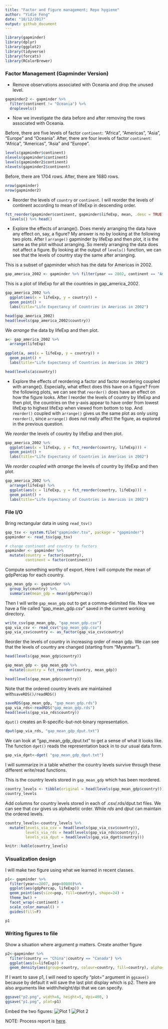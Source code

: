 ```yaml
---
title: "Factor and figure management; Repo hygiene"
author: "Yidie Feng"
date: "10/12/2017"
output: github_document
---
```

```r
library(gapminder)
library(dplyr)
library(ggplot2)
library(tidyverse)
library(forcats)
library(RColorBrewer)
```

### Factor Management (Gapminder Version)
- Remove observations associated with Oceania and drop the unused level.
```r
gapminder2 <- gapminder %>%
  filter(continent != "Oceania") %>%
  droplevels()
```

- Now we investigate the data before and after removing the rows associated with Oceania.

Before, there are five levels of factor `continent`: "Africa", "Americas", "Asia", "Europe" and "Oceania". After, there are four levels of factor `continent`: "Africa", "Americas", "Asia" and "Europe".  
```r
levels(gapminder$continent)
nlevels(gapminder$continent)
levels(gapminder2$continent)
nlevels(gapminder2$continent)
```

Before, there are 1704 rows. After, there are 1680 rows.
```r
nrow(gapminder)
nrow(gapminder2)
```

- Reorder the levels of `country` or `continent`. I will reorder the levels of continent according to mean of lifeExp in descending order.
```r
fct_reorder(gapminder$continent, gapminder$lifeExp, mean, .desc = TRUE) %>% 
  levels() %>% head()
```

- Explore the effects of arrange(). Does merely arranging the data have any effect on, say, a figure? My answer is no by looking at the following two plots. After I `arrange()` gapminder by lifeExp and then plot, it is the same as the plot without arranging. So merely arranging the data does not affect a figure. By looking at the output of `levels()` function, we can see that the levels of country stay the same after arranging. 

This is a subset of gapminder which has the data for Americas in 2002.
```r
gap_america_2002 <- gapminder %>% filter(year == 2002, continent == "Americas")
```

This is a plot of lifeExp for all the countries in gap_america_2002.
```r
gap_america_2002 %>%
  ggplot(aes(x = lifeExp, y = country)) + 
  geom_point() +
  labs(title="Life Expectancy of Countries in Americas in 2002")

head(gap_america_2002)
head(levels(gap_america_2002$country))
```

We _arrange_ the data by lifeExp and then plot.
```r
a<- gap_america_2002 %>%
  arrange(lifeExp)
  
ggplot(a, aes(x = lifeExp, y = country)) +
  geom_point() +
  labs(title="Life Expectancy of Countries in Americas in 2002") 

head(levels(a$country))
```

- Explore the effects of reordering a factor and factor reordering coupled with arrange(). Especially, what effect does this have on a figure? From the following plots, we can see that `reorder()` does have an effect on how the figure looks. After I reorder the levels of country by lifeExp and then plot, the countries on the y-axis appear to have order from lowest lifeExp to highest lifeExp when viewed from bottom to top. And `reorder()` coupled with `arrange()` gives us the same plot as only using `reorder()`, since `arrange()` does not really affect the figure, as explored in the previous question. 

We _reorder_ the levels of country by lifeExp and then plot.
```r
gap_america_2002 %>%
  ggplot(aes(x = lifeExp, y = fct_reorder(country, lifeExp))) +
  geom_point() +
  labs(title="Life Expectancy of Countries in Americas in 2002")
```

We _reorder coupled with arrange_ the levels of country by lifeExp and then plot.
```r
gap_america_2002 %>%
  arrange(lifeExp) %>%
  ggplot(aes(x = lifeExp, y = fct_reorder(country, lifeExp))) +
  geom_point() +
  labs(title="Life Expectancy of Countries in Americas in 2002")
```

### File I/O

Bring rectangular data in using `read_tsv()`
```r
gap_tsv <- system.file("gapminder.tsv", package = "gapminder")
gapminder <- read_tsv(gap_tsv)

# change continent and country to factors
gapminder <- gapminder %>%
  mutate(country = factor(country),
         continent = factor(continent))
```

Compute something worthy of export. Here I will compute the mean of gdpPercap for each country.
```r
gap_mean_gdp <- gapminder %>%
  group_by(country) %>%
  summarise(mean_gdp = mean(gdpPercap))
```

Then I will write `gap_mean_gdp` out to get a comma-delimited file. Now we have a file called "gap_mean_gdp.csv" saved in the current working directory.
```r
write_csv(gap_mean_gdp, "gap_mean_gdp.csv")
gap_via_csv <- read_csv("gap_mean_gdp.csv")
gap_via_csv$country <- as_factor(gap_via_csv$country)
```

Reorder the levels of country in increasing order of mean gdp. We can see that the levels of country are changed (starting from "Myanmar").
```r
head(levels(gap_mean_gdp$country))

gap_mean_gdp <- gap_mean_gdp %>% 
  mutate(country = fct_reorder(country, mean_gdp))

head(levels(gap_mean_gdp$country))
```

Note that the ordered country levels are maintained with`saveRDS()/readRDS()`
```r
saveRDS(gap_mean_gdp, "gap_mean_gdp.rds") 
gap_via_rds<-readRDS("gap_mean_gdp.rds")
head(levels(gap_via_rds$country))  
```

`dput()` creates an R-specific-but-not-binary representation.
```r
dput(gap_via_rds, "gap_mean_gdp_dput.txt")
```

We can look at "gap_mean_gdp_dput.txt" to get a sense of what it looks like. The function `dget()` reads the representation back in to our usual data form.
```r
gap_via_dget<-dget( "gap_mean_gdp_dput.txt")
```

I will summarize in a table whether the country levels survive through these different write/read functions.

This is the country levels stored in `gap_mean_gdp` which has been reordered.
```r
country_levels <- tibble(original = head(levels(gap_mean_gdp$country)))
country_levels
```

Add columns for country levels stored in each of .csv/.rds/dput.txt files. We can see that _csv_ gives us alphabetic order. While _rds_ and _dput_ can maintain the ordered levels.
```r
country_levels<-country_levels %>%
  mutate(levels_via_csv = head(levels(gap_via_csv$country)),
         levels_via_rds = head(levels(gap_via_rds$country)),
         levels_via_dput = head(levels(gap_via_dget$country)))

knitr::kable(country_levels)
```

### Visualization design
I will make two figure using what we learned in recent classes.
```r
p1<- gapminder %>%
  filter(year==2007, pop>80000)%>%
  ggplot(aes(gdpPercap, lifeExp)) +
  geom_point(aes(size=pop, fill=country), shape=24) +
  theme_bw() +
  facet_wrap(~continent) +
  scale_color_manual() +
  guides(fill=F)

p1
```

### Writing figures to file
Show a situation where argument p matters. 
Create another figure
```r
p2<-gapminder %>%
  filter(country == "China"|country == "Canada") %>%
  ggplot(aes(x=lifeExp)) + 
  geom_density(aes(group=country, colour=country, fill=country), alpha=0.3) 
```

If I want to save p1, I will need to specify "plot=" argument in `ggsave()` because by default it will save the last plot display which is p2. There are also arguments like width/height/dpi that we can specify.
```r
ggsave("p2.png", width=6, height=5, dpi=400, )
ggsave("p1.png", plot=p1)
```

Embed the two figures:
![Plot 1](p1.png)
![Plot 2](p2.png)

NOTE: Process report is [here]().


